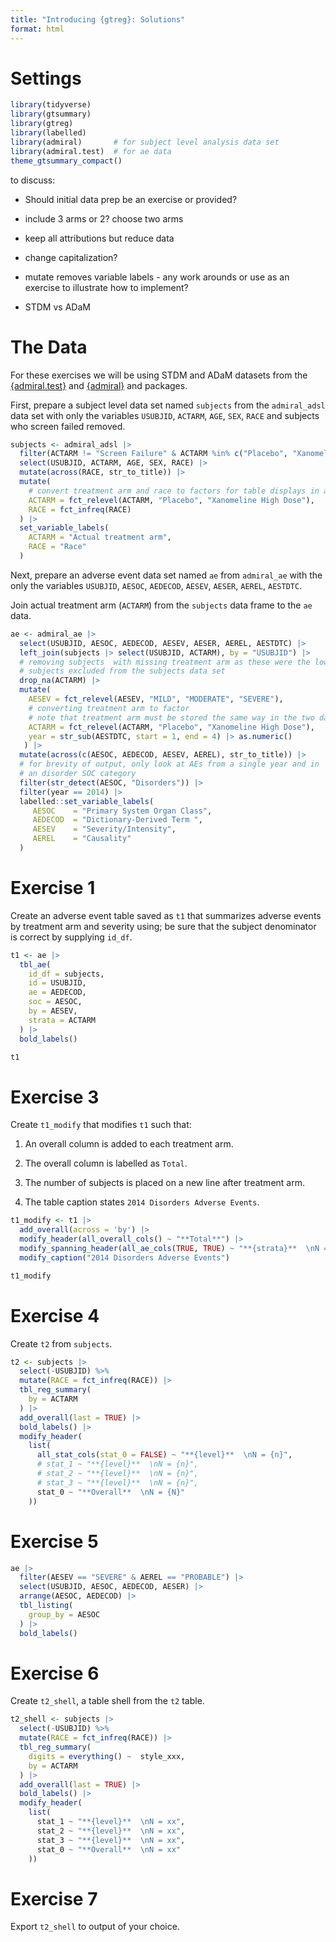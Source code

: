 ```yaml
---
title: "Introducing {gtreg}: Solutions"
format: html
---
```


# Settings

```r
library(tidyverse)
library(gtsummary)
library(gtreg)
library(labelled)
library(admiral)       # for subject level analysis data set     
library(admiral.test)  # for ae data
theme_gtsummary_compact()
```


to discuss: 

 * Should initial data prep be an exercise or provided?

 * include 3 arms or 2? choose two arms
 
 * keep all attributions but reduce data

 * change capitalization?

 * mutate removes variable labels - any work arounds or use as an exercise to 
 illustrate how to implement?

 * STDM vs ADaM

# The Data

For these exercises we will be using STDM and ADaM datasets from the [{admiral.test}](https://github.com/pharmaverse/admiral.test) and [{admiral}](https://pharmaverse.github.io/admiral/index.html) and packages.


First, prepare a subject level data set named `subjects` from the `admiral_adsl` data set
with only the variables `USUBJID`, `ACTARM`, `AGE`, `SEX`, `RACE` and subjects who screen failed removed.

```r
subjects <- admiral_adsl |> 
  filter(ACTARM != "Screen Failure" & ACTARM %in% c("Placebo", "Xanomeline High Dose") ) |> 
  select(USUBJID, ACTARM, AGE, SEX, RACE) |> 
  mutate(across(RACE, str_to_title)) |> 
  mutate(
    # convert treatment arm and race to factors for table displays in a specific order
    ACTARM = fct_relevel(ACTARM, "Placebo", "Xanomeline High Dose"),
    RACE = fct_infreq(RACE)
  ) |> 
  set_variable_labels(
    ACTARM = "Actual treatment arm",
    RACE = "Race"
  )
```

Next, prepare an adverse event data set named `ae` from `admiral_ae` with the 
only the variables `USUBJID`, `AESOC`, `AEDECOD`, `AESEV`, `AESER`, `AEREL`, `AESTDTC`.

Join actual treatment arm (`ACTARM`) from the `subjects` data frame to the `ae` data.



```r
ae <- admiral_ae |> 
  select(USUBJID, AESOC, AEDECOD, AESEV, AESER, AEREL, AESTDTC) |> 
  left_join(subjects |> select(USUBJID, ACTARM), by = "USUBJID") |> 
  # removing subjects  with missing treatment arm as these were the low dose 
  # subjects excluded from the subjects data set
  drop_na(ACTARM) |> 
  mutate(
    AESEV = fct_relevel(AESEV, "MILD", "MODERATE", "SEVERE"),
    # converting treatment arm to factor
    # note that treatment arm must be stored the same way in the two data sets
    ACTARM = fct_relevel(ACTARM, "Placebo", "Xanomeline High Dose"),
    year = str_sub(AESTDTC, start = 1, end = 4) |> as.numeric()
   ) |>
  mutate(across(c(AESOC, AEDECOD, AESEV, AEREL), str_to_title)) |> 
  # for brevity of output, only look at AEs from a single year and in
  # an disorder SOC category 
  filter(str_detect(AESOC, "Disorders")) |>
  filter(year == 2014) |> 
  labelled::set_variable_labels(
     AESOC    = "Primary System Organ Class", 
     AEDECOD  = "Dictionary-Derived Term ", 
     AESEV    = "Severity/Intensity",
     AEREL    = "Causality" 
  )
```


# Exercise 1

Create an adverse event table saved as `t1` that summarizes adverse events 
by treatment arm and severity using; be sure that the subject denominator
is correct by supplying `id_df`.

```r
t1 <- ae |>
  tbl_ae(
    id_df = subjects,
    id = USUBJID,
    ae = AEDECOD,
    soc = AESOC,
    by = AESEV,
    strata = ACTARM
  ) |> 
  bold_labels()

t1
```

# Exercise 3

Create `t1_modify` that modifies `t1` such that:

1. An overall column is added to each treatment arm.

2. The overall column is labelled as `Total`.

3. The number of subjects is placed on a new line after treatment arm.

4. The table caption states `2014 Disorders Adverse Events`.


```r
t1_modify <- t1 |> 
  add_overall(across = 'by') |> 
  modify_header(all_overall_cols() ~ "**Total**") |>
  modify_spanning_header(all_ae_cols(TRUE, TRUE) ~ "**{strata}**  \nN = {n}") %>%
  modify_caption("2014 Disorders Adverse Events")  

t1_modify
```

# Exercise 4

Create `t2` from `subjects`.

```r
t2 <- subjects |> 
  select(-USUBJID) %>% 
  mutate(RACE = fct_infreq(RACE)) |> 
  tbl_reg_summary(
    by = ACTARM
  ) |> 
  add_overall(last = TRUE) |> 
  bold_labels() |> 
  modify_header(
    list(
      all_stat_cols(stat_0 = FALSE) ~ "**{level}**  \nN = {n}",
      # stat_1 ~ "**{level}**  \nN = {n}",
      # stat_2 ~ "**{level}**  \nN = {n}",
      # stat_3 ~ "**{level}**  \nN = {n}",
      stat_0 ~ "**Overall**  \nN = {N}"
    ))
```

# Exercise 5


```r
ae |> 
  filter(AESEV == "SEVERE" & AEREL == "PROBABLE") |> 
  select(USUBJID, AESOC, AEDECOD, AESER) |> 
  arrange(AESOC, AEDECOD) |> 
  tbl_listing(
    group_by = AESOC
  ) |> 
  bold_labels() 
```

# Exercise 6

Create `t2_shell`, a table shell from the `t2` table.

```r
t2_shell <- subjects |> 
  select(-USUBJID) %>% 
  mutate(RACE = fct_infreq(RACE)) |> 
  tbl_reg_summary(
    digits = everything() ~  style_xxx,
    by = ACTARM
  ) |> 
  add_overall(last = TRUE) |> 
  bold_labels() |> 
  modify_header(
    list(
      stat_1 ~ "**{level}**  \nN = xx",
      stat_2 ~ "**{level}**  \nN = xx",
      stat_3 ~ "**{level}**  \nN = xx",
      stat_0 ~ "**Overall**  \nN = xx"
    ))
```


# Exercise 7

Export `t2_shell` to output of your choice.


